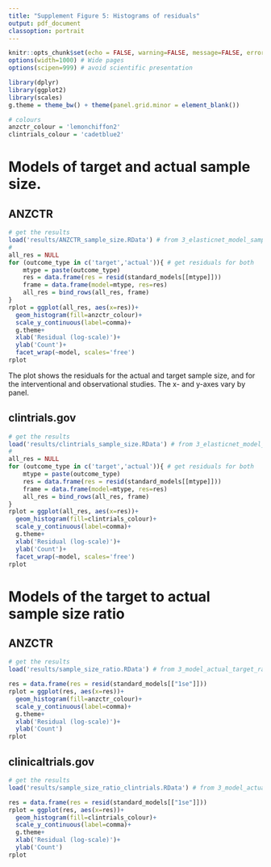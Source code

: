 ---
title: "Supplement Figure 5: Histograms of residuals"
output: pdf_document
classoption: portrait
---

```{r, include=FALSE}
knitr::opts_chunk$set(echo = FALSE, warning=FALSE, message=FALSE, error=FALSE, comment='', dpi=400)
options(width=1000) # Wide pages
options(scipen=999) # avoid scientific presentation

library(dplyr)
library(ggplot2)
library(scales)
g.theme = theme_bw() + theme(panel.grid.minor = element_blank())

# colours
anzctr_colour = 'lemonchiffon2'
clintrials_colour = 'cadetblue2'
```

# Models of target and actual sample size.

## ANZCTR

```{r, fig.width=6, fig.height=3}
# get the results
load('results/ANZCTR_sample_size.RData') # from 3_elasticnet_model_samplesize_ANZCTR.R
#
all_res = NULL
for (outcome_type in c('target','actual')){ # get residuals for both 
    mtype = paste(outcome_type)
    res = data.frame(res = resid(standard_models[[mtype]]))
    frame = data.frame(model=mtype, res=res)
    all_res = bind_rows(all_res, frame)
}
rplot = ggplot(all_res, aes(x=res))+
  geom_histogram(fill=anzctr_colour)+
  scale_y_continuous(label=comma)+
  g.theme+
  xlab('Residual (log-scale)')+
  ylab('Count')+
  facet_wrap(~model, scales='free')
rplot
```


The plot shows the residuals for the actual and target sample size, and for the interventional and observational studies.
The x- and y-axes vary by panel.

\thispagestyle{empty} 


## clintrials.gov

```{r, fig.width=6, fig.height=3}
# get the results
load('results/clintrials_sample_size.RData') # from 3_elasticnet_model_samplesize_clintrial.R
#
all_res = NULL
for (outcome_type in c('target','actual')){ # get residuals for both 
    mtype = paste(outcome_type)
    res = data.frame(res = resid(standard_models[[mtype]]))
    frame = data.frame(model=mtype, res=res)
    all_res = bind_rows(all_res, frame)
}
rplot = ggplot(all_res, aes(x=res))+
  geom_histogram(fill=clintrials_colour)+
  scale_y_continuous(label=comma)+
  g.theme+
  xlab('Residual (log-scale)')+
  ylab('Count')+
  facet_wrap(~model, scales='free')
rplot
```

\thispagestyle{empty} 

# Models of the target to actual sample size ratio

## ANZCTR

```{r, fig.width=3.5, fig.height=3.5}
# get the results
load('results/sample_size_ratio.RData') # from 3_model_actual_target_ratio_ANZCTR.R

res = data.frame(res = resid(standard_models[["1se"]]))
rplot = ggplot(res, aes(x=res))+
  geom_histogram(fill=anzctr_colour)+
  scale_y_continuous(label=comma)+
  g.theme+
  xlab('Residual (log-scale)')+
  ylab('Count')
rplot
```

## clinicaltrials.gov

```{r, fig.width=3.5, fig.height=3.5}
# get the results
load('results/sample_size_ratio_clintrials.RData') # from 3_model_actual_target_ratio_clintrials.R

res = data.frame(res = resid(standard_models[["1se"]]))
rplot = ggplot(res, aes(x=res))+
  geom_histogram(fill=clintrials_colour)+
  scale_y_continuous(label=comma)+
  g.theme+
  xlab('Residual (log-scale)')+
  ylab('Count')
rplot
```

\thispagestyle{empty} 

